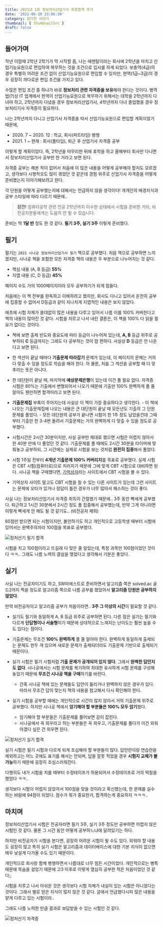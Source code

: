 ```yaml
---
title: 2021년 1회 정보처리산업기사 최종합격 후기
date: '2021-06-10 23:06:30'
category: 잡다한 이야기
thumbnail: { thumbnailSrc }
draft: false
---
```


## 들어가며

작년 이맘때 2학년 2학기가 막 시작할 즘, 나는 에멘탈이라는 회사에 2학년을 마치고 산업기능요원으로 편입하여 복무하는 것을 조건으로 입사를 하게 되었다.
보충역(4급)의 경우 특별히 어려운 조건 없이 산업기능요원으로 편입할 수 있지만, 현역(1급~3급)의 경우 굉장히 까다로운 편입 조건을 가지고 있다.

수많은 편입 조건 중 하나가 바로 **정보처리 관련 자격증을 보유**해야 한다는 것이다. 병역법(?)상 IT 업계에서 현역이 산업기능요원으로 복무하기 위해서는 대학을 2학년까지 다녀야 하고,
2학년까지 다녔을 경우 정보처리산업기사, 4학년까지 다녀 졸업했을 경우 정보처리기사 자격증이 필요하다.

나는 2학년까지 다니고 산업기사 자격증을 따서 산업기능요원으로 편입할 계획이었기 때문에,

- 2020\. 7 ~ 2020\. 12 : 학교, 회사(파트타임) 병행
- 2021\. 1 ~ 현재 : 회사(풀타임), 퇴근 후 산업기사 자격증 공부

이렇게 할 계획이었다. 즉, 2학년을 마무리한 뒤에 휴학을 하고 올해부터 회사만 다니면서 정보처리산업기사 공부만 한 거라고 보면 된다.

자격증 공부는 해본 적이 없어서 처음에 이 많은 내용을 어떻게 공부해야 할지도 모르겠고, 생각보다 시행착오도 많이 겪었던 것 같은데
경험 위주로 산업기사 자격증을 어떻게 준비했는지 이야기해보려고 한다.

각 단원을 어떻게 공부했는지에 대해서는 언급하지 않을 생각이다! 개개인의 배경지식과 공부 스타일에 따라 다르기 때문에..

> **잠깐!** 컴퓨터공학 관련 전공 2학년까지 이수한 상태에서 시험을 준비한 거라, 비전공자분들에게는 도움이 안 될 수 있습니다.

준비는 딱 **1달 반** 정도 한 것 같다. <span class="text-blue-500">**필기 3주, 실기 3주**</span> 이렇게 준비했다.

## 필기

필기는 `2021 시나공 정보처리산업기사 필기` 책으로 공부했다. 처음 책으로 공부하면 느끼겠지만,
시나공 책을 포함한 모든 자격증 책의 내용은 두 부분으로 나누어지는 것 같다.

- 핵심 내용 (A, B 등급) **55%**
- 지엽 내용 (C, D 등급) **45%**

페이지 수도 거의 1000페이지이라 모두 공부하기가 되게 힘들다.

처음에는 이 책 전부를 완독하고 이해하려고 했지만, 회사도 다니고 있어서 온전히 공부에 집중할 수 없어서
D등급과 같이 지나치게 지엽적인 내용은 보지 않았다.

애초에 시험 자체가 쓸데없이 많은 내용을 다루고 있어서 나름 이를 100% 커버한다고 책의 내용이 많아진 것 같다.
시험을 치르고 나서 내린 결론은, 이 책을 100% 다 읽을 필요가 없다는 것이다.

- 책에 보면 출제 빈도와 중요도에 따라 등급이 나누어져 있는데, **A, B** 등급 위주로 공부하되 **C** 등급까지는
  그래도 다 공부하는 것이 맘 편하다. 사실상 **D** 등급은 안 나온다고 보면 된다.

- 한 섹션이 끝날 때마다 **기출문제 따라잡기** 문제가 있는데, 이 페이지의 문제는 거의 다 맞출 수 있을 정도로
  학습을 해야 한다. 아 물론, 처음 그 섹션을 공부할 때 다 맞추라는 뜻은 아니다.

- 한 대단원이 끝날 때, 마지막에 **예상문제은행**이 있는데 이건 풀 필요 없다. 자격증 시험은 80%는 기출에서
  변형되어서 나오기 때문에 기출만 100% 완벽하게 풀 줄 알아도 웬만하면 합격이라고 보면 된다.

- <span class="text-pink-500">**기출문제집**</span> 부록이 주어지는데 사실상 이 책이 가장
  중요하다고 생각한다. - 이 책에 나오는 기출문제집에 나오는 내용은 큰 대단원이 끝날 때 모든년도
  기출의 그 단원 문제를 풀었다. - 모든 대단원의 공부가 끝나면 시험이 한 1주 정도 남았을건데
  그때부터 기출만 한 3-4번 돌려서 기출문제는 거의 완벽하게 다 맞출 수 있을 정도로 공부했다.
- 시험시간은 2시간 30분이지만, 사실 공부만 제대로 했으면 시험은 어렵지 않아서 한 40분 만에 다 풀었던 것 같다.
  기출문제를 풀 때에도 2시간 30분을 타이머에 맞춰놓고 공부하되, 그 시간에는 실제로 시험을 보는 것처럼 **완전히 집중**해서 풀었다.
- 시험 1주일 전부터 <span class="text-purple-500">**4개년 기출문제 100% 커버리지**</span>를 목표로 공부했다. 실제 시험은 CBT 시험(컴퓨터로)으로 치러지기 때문에
  그에 맞게 CBT 시험으로 대비하면 된다. 시나공 책을 구매했다면, [기억상자](https://www.membox.co.kr)라는 사이트에서
  CBT 시험을 볼 수 있다.

- 기억상자 사이트 말고도 CBT 시험을 칠 수 있는 다른 사이트가 있는데 그런 사이트는 문제에 오타가 있거나
  정답이 틀린 경우가 너무 많아서 패스하는 것이 좋다.

사실 나는 정보처리산업기사 자격증 취득이 간절했기 때문에.. 3주 동안 빡세게 공부했다.
퇴근하고 1시간 30분에서 2시간 정도 풀 집중해서 공부했는데, 만약 그게 아니라면 이렇게 빡세게 안 해도 될 것 같기도.. (비전공자 제외)

60점만 받으면 되는 시험이지만, 불안하기도 하고 개인적으로 고등학생 때부터 시험에 있어서는 완벽주의자라
100점을 목표로 공부했다.

![정처산기 필기 합격](/assets/articles/2020-jcsk-cert-writing.png)

시험을 치고 100점이라고 뜨길래 다 맞은 줄 알았는데, 특정 과목만 100점이었던 것이다 ㅋㅋ..
그래도 나름 노력의 결실을 맺었다고 생각해서 기분은 좋았다.

## 실기

사실 나는 전공자이기도 하고, SW마에스트로 준비하면서 알고리즘 쪽은 solved.ac 골드2까지 찍을 정도로
알고리즘 쪽으로 나름 공부를 했었어서 **알고리즘 단원은 공부하지 않았다**.

만약 비전공자이고 알고리즘 공부가 처음이라면.. **3주 그 이상의 시간**이 필요할 것 같다.

- 실기도 필기와 동일하게 A, B 등급 위주로 공부하면 된다. 다른 점은 실기는 필기와 다르게
  **단답형이나 서술형**이기 때문에 상대적으로 느껴지는 난이도는 훨씬 높을 수도 있다는 점이다.

- 기출문제는 무조건 <span class="text-blue-500">**100% 완벽하게**</span> 풀 줄 알아야 한다. 완벽하게 동일하게 출제되는 문제도 한두 개 있으며
  새로운 문제가 출제되더라도 기출문제 기반으로 출제되기 때문이다.
- 실기 시험은 필기 시험처럼 <span class="text-red-500">**기출 문제가 공개되어 있지 않다**</span>. 그래서 **완벽한 답안지도 없다**.
  시나공에서는 시험 문제를 복기하여 최대한 유사하게 시험 문제를 구성해놓았기 때문에 **무조건 시나공 책을 구매**하기를 바란다.
  - 간혹 시나공 책에 있는 문제들도 답안이 틀리거나 완벽하지 않은 경우가 있다. 따라서 무조건 답이 맞는지
    책의 내용을 참고해서 다시 확인해야 한다.
- 실기 시험을 공부할 때에는 개인적으로 시간이 많지 않아서 거의 기출문제 위주로 공부했다. 하지만
  시나공 책에서 **암기해야 할 부분들은 100% 모두 암기**했다.
  - 암기해야 할 부분들은 기출문제를 풀어보면 감이 잡힌다.
  - 시나공에서 꼭 외우라고 하는 부분들은 꼭 외우고, 기출문제를 풀다가 이건 외워야겠다 싶은 건 외우면 된다.

![정처산기 실기 합격](/assets/articles/2020-jcsk-cert-practical.png)

실기 시험은 필기 시험과 다르게 되게 조심해야 할 부분들이 많다. 답안란이랑 연습란을 제외하고는
어느 곳에도 표기를 해서는 안되며, 답을 잘못 적었을 경우 **시험지 교체가 불가능**하기 때문에 굉장히
조심스러워진다.

다행히도 내가 시험을 치를 때부터 수정테이프가 허용되어서 수정테이프로 거의 떡칠을 했었다 ㅋㅋ..

생각보다 시험이 어렵지 않았어서 100점을 맞을 것이라고 확신했는데, 한 문제를 실수하는 바람에 94점이 되었다.
점수가 뭐가 중요한가, 합격하는게 중요하지 ㅋㅋㅋ..

## 마치며

정보처리산업기사 시험은 전공자라면 필기 3주, 실기 3주 정도만 공부하면 어렵지 않은 시험인 것 같다.
물론 그 시간 동안 어떻게 공부하느냐에 달려있기는 하다.

하지만 비전공자가 시험을 본다면, 굉장히 어려운 시험이 될 수도 있다. 외워야 할 내용도 굉장히 많고
특히 실기 시험은 알고리즘과 데이터베이스에 대한 기본 지식이 없으면 매우 낯설게 다가올 수도 있기 때문이다.

개인적으로 회사랑 함께 병행하면서 나름대로 너무 힘든 시간이었다. 개인적으로는 병특 때문에 목숨을 걸었기 때문에
고3 이후로 이렇게 열심히 공부한 적은 처음이었던 것 같다;;

시험을 치루고 나서 아쉬운 것은 생각보다 시험 자체가 내실이 있는 시험은 아니었다는 것이다.
그래서 별로 얻은 지식이 많지 않은 것 같다. 글에서 언급했다시피 많은 내용을 얕게 다루고 있는 시험이라..

그래도 나름 노력한 만큼 결과로 보답받을 수 있는 시험인 것 같다.

![정처산기 자격증](/assets/articles/2020-jcsk-cert-acquired.jpg)
